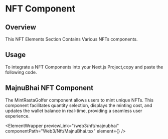 
# NFT Component

## Overview

This NFT Elements Section Contains Various NFTs components.

## Usage

To integrate a NFT Components into your Next.js Project,copy and paste the following code.

## MajnuBhai NFT Component

The MintRastaGolfer component allows users to mint unique NFTs. This component facilitates quantity selection, displays the minting cost, and updates the wallet balance in real-time, providing a seamless user experience.

<ElementWrapper
  previewLink="/web3/nft/majnubhai"
  componentPath="Web3/Nft/MajnuBhai.tsx"
  element={<MetricsHub />}
/>
